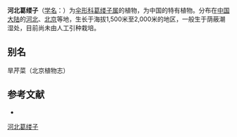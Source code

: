 {{NoteTA|G1=LS}}
{{Speciesbox
| name = 河北葛缕子
| status = 
| status_system = 
| image = 
| genus = Carum
| species = bretschneideri
| authority = Wolff in Engl.
}}

'''河北葛缕子'''（[[学名|学名]]：{{lang|la|''Carum bretschneideri''}}）为[[伞形科|伞形科]][[葛缕子属|葛缕子属]]的植物，为中国的特有植物。分布在[[中国大陆|中国大陆]]的[[河北|河北]]、[[北京|北京]]等地，生长于海拔1,500米至2,000米的地区，一般生于荫蔽潮湿处，目前尚未由人工引种栽培。

== 别名 ==
旱芹菜（北京植物志）

== 参考文献 ==
<div class="references-small">
* {{cite web| url =http://www.bioinfo.cn/db05/KmzwSpecies.php?action=view&id=22705| title =河北葛缕子| work =《中国高等植物数据库全库》| publisher =中国科学院微生物研究所| author =昆明植物研究所| accessdate =2009-02-25| deadurl =yes| archiveurl =https://web.archive.org/web/20160305080843/http://www.bioinfo.cn/db05/KmzwSpecies.php?action=view&id=22705| archivedate =2016-03-05}}
</div>
{{Taxonbar|from=Q11141385}}

[[Category:葛缕子属|河北葛缕子]]


{{Apiales-stub}}
